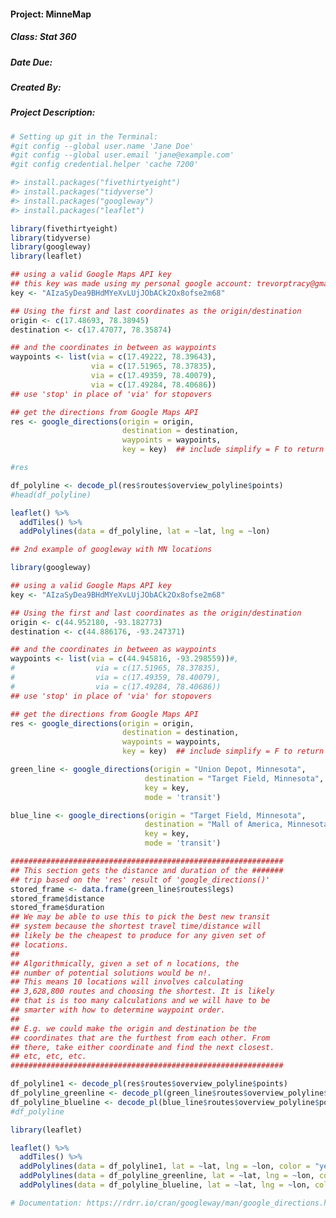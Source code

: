 #### Project: MinneMap
##### Class: Stat 360
##### Date Due: 
##### Created By: 
##### Project Description: 

```r
# Setting up git in the Terminal:
#git config --global user.name 'Jane Doe'
#git config --global user.email 'jane@example.com'
#git config credential.helper 'cache 7200'
```

```r
#> install.packages("fivethirtyeight")
#> install.packages("tidyverse")
#> install.packages("googleway")
#> install.packages("leaflet")

library(fivethirtyeight)
library(tidyverse)
library(googleway)
library(leaflet)

## using a valid Google Maps API key
## this key was made using my personal google account: trevorptracy@gmail.com
key <- "AIzaSyDea9BHdMYeXvLUjJObACk2Ox8ofse2m68"

## Using the first and last coordinates as the origin/destination
origin <- c(17.48693, 78.38945)
destination <- c(17.47077, 78.35874)

## and the coordinates in between as waypoints
waypoints <- list(via = c(17.49222, 78.39643),
                  via = c(17.51965, 78.37835),
                  via = c(17.49359, 78.40079),
                  via = c(17.49284, 78.40686))
## use 'stop' in place of 'via' for stopovers

## get the directions from Google Maps API
res <- google_directions(origin = origin,
                         destination = destination,
                         waypoints = waypoints,
                         key = key)  ## include simplify = F to return data as JSON

#res

df_polyline <- decode_pl(res$routes$overview_polyline$points)
#head(df_polyline)

leaflet() %>%
  addTiles() %>%
  addPolylines(data = df_polyline, lat = ~lat, lng = ~lon)
```


```r
## 2nd example of googleway with MN locations

library(googleway)

## using a valid Google Maps API key
key <- "AIzaSyDea9BHdMYeXvLUjJObACk2Ox8ofse2m68"

## Using the first and last coordinates as the origin/destination
origin <- c(44.952180, -93.182773)
destination <- c(44.886176, -93.247371)

## and the coordinates in between as waypoints
waypoints <- list(via = c(44.945816, -93.298559))#,
#                  via = c(17.51965, 78.37835),
#                  via = c(17.49359, 78.40079),
#                  via = c(17.49284, 78.40686))
## use 'stop' in place of 'via' for stopovers

## get the directions from Google Maps API
res <- google_directions(origin = origin,
                         destination = destination,
                         waypoints = waypoints,
                         key = key)  ## include simplify = F to return data as JSON

green_line <- google_directions(origin = "Union Depot, Minnesota",
                              destination = "Target Field, Minnesota",
                              key = key,
                              mode = 'transit')

blue_line <- google_directions(origin = "Target Field, Minnesota",
                              destination = "Mall of America, Minnesota",
                              key = key,
                              mode = 'transit')

#############################################################
## This section gets the distance and duration of the #######
## trip based on the 'res' result of 'google_directions()'
stored_frame <- data.frame(green_line$routes$legs)
stored_frame$distance
stored_frame$duration
## We may be able to use this to pick the best new transit
## system because the shortest travel time/distance will
## likely be the cheapest to produce for any given set of
## locations.
##
## Algorithmically, given a set of n locations, the
## number of potential solutions would be n!.
## This means 10 locations will involves calculating
## 3,628,800 routes and choosing the shortest. It is likely
## that is is too many calculations and we will have to be
## smarter with how to determine waypoint order.
##
## E.g. we could make the origin and destination be the
## coordinates that are the furthest from each other. From
## there, take either coordinate and find the next closest.
## etc, etc, etc.
#############################################################

df_polyline1 <- decode_pl(res$routes$overview_polyline$points)
df_polyline_greenline <- decode_pl(green_line$routes$overview_polyline$points)
df_polyline_blueline <- decode_pl(blue_line$routes$overview_polyline$points)
#df_polyline

library(leaflet)

leaflet() %>%
  addTiles() %>%
  addPolylines(data = df_polyline1, lat = ~lat, lng = ~lon, color = "yellow") %>%
  addPolylines(data = df_polyline_greenline, lat = ~lat, lng = ~lon, color = "green") %>%
  addPolylines(data = df_polyline_blueline, lat = ~lat, lng = ~lon, color = "blue")
```

```r
# Documentation: https://rdrr.io/cran/googleway/man/google_directions.html



```




